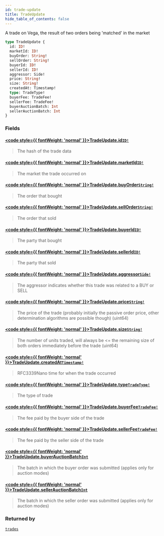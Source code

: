 ```yaml
---
id: trade-update
title: TradeUpdate
hide_table_of_contents: false
---
```








A trade on Vega, the result of two orders being 'matched' in the market

```graphql
type TradeUpdate {
  id: ID!
  marketId: ID!
  buyOrder: String!
  sellOrder: String!
  buyerId: ID!
  sellerId: ID!
  aggressor: Side!
  price: String!
  size: String!
  createdAt: Timestamp!
  type: TradeType!
  buyerFee: TradeFee!
  sellerFee: TradeFee!
  buyerAuctionBatch: Int
  sellerAuctionBatch: Int
}
```


### Fields

#### [<code style={{ fontWeight: 'normal' }}>TradeUpdate.<b>id</b></code>](#)<Bullet />[`ID!`](/testnet/api/graphql/scalars/id) <Badge class="secondary" text="non-null"/> <Badge class="secondary" text="scalar"/>
> The hash of the trade data
> 

#### [<code style={{ fontWeight: 'normal' }}>TradeUpdate.<b>marketId</b></code>](#)<Bullet />[`ID!`](/testnet/api/graphql/scalars/id) <Badge class="secondary" text="non-null"/> <Badge class="secondary" text="scalar"/>
> The market the trade occurred on
> 

#### [<code style={{ fontWeight: 'normal' }}>TradeUpdate.<b>buyOrder</b></code>](#)<Bullet />[`String!`](/testnet/api/graphql/scalars/string) <Badge class="secondary" text="non-null"/> <Badge class="secondary" text="scalar"/>
> The order that bought
> 

#### [<code style={{ fontWeight: 'normal' }}>TradeUpdate.<b>sellOrder</b></code>](#)<Bullet />[`String!`](/testnet/api/graphql/scalars/string) <Badge class="secondary" text="non-null"/> <Badge class="secondary" text="scalar"/>
> The order that sold
> 

#### [<code style={{ fontWeight: 'normal' }}>TradeUpdate.<b>buyerId</b></code>](#)<Bullet />[`ID!`](/testnet/api/graphql/scalars/id) <Badge class="secondary" text="non-null"/> <Badge class="secondary" text="scalar"/>
> The party that bought
> 

#### [<code style={{ fontWeight: 'normal' }}>TradeUpdate.<b>sellerId</b></code>](#)<Bullet />[`ID!`](/testnet/api/graphql/scalars/id) <Badge class="secondary" text="non-null"/> <Badge class="secondary" text="scalar"/>
> The party that sold
> 

#### [<code style={{ fontWeight: 'normal' }}>TradeUpdate.<b>aggressor</b></code>](#)<Bullet />[`Side!`](/testnet/api/graphql/enums/side) <Badge class="secondary" text="non-null"/> <Badge class="secondary" text="enum"/>
> The aggressor indicates whether this trade was related to a BUY or SELL
> 

#### [<code style={{ fontWeight: 'normal' }}>TradeUpdate.<b>price</b></code>](#)<Bullet />[`String!`](/testnet/api/graphql/scalars/string) <Badge class="secondary" text="non-null"/> <Badge class="secondary" text="scalar"/>
> The price of the trade (probably initially the passive order price, other determination algorithms are possible though) (uint64)
> 

#### [<code style={{ fontWeight: 'normal' }}>TradeUpdate.<b>size</b></code>](#)<Bullet />[`String!`](/testnet/api/graphql/scalars/string) <Badge class="secondary" text="non-null"/> <Badge class="secondary" text="scalar"/>
> The number of units traded, will always be &#x003C;= the remaining size of both orders immediately before the trade (uint64)
> 

#### [<code style={{ fontWeight: 'normal' }}>TradeUpdate.<b>createdAt</b></code>](#)<Bullet />[`Timestamp!`](/testnet/api/graphql/scalars/timestamp) <Badge class="secondary" text="non-null"/> <Badge class="secondary" text="scalar"/>
> RFC3339Nano time for when the trade occurred
> 

#### [<code style={{ fontWeight: 'normal' }}>TradeUpdate.<b>type</b></code>](#)<Bullet />[`TradeType!`](/testnet/api/graphql/enums/trade-type) <Badge class="secondary" text="non-null"/> <Badge class="secondary" text="enum"/>
> The type of trade
> 

#### [<code style={{ fontWeight: 'normal' }}>TradeUpdate.<b>buyerFee</b></code>](#)<Bullet />[`TradeFee!`](/testnet/api/graphql/objects/trade-fee) <Badge class="secondary" text="non-null"/> <Badge class="secondary" text="object"/>
> The fee paid by the buyer side of the trade
> 

#### [<code style={{ fontWeight: 'normal' }}>TradeUpdate.<b>sellerFee</b></code>](#)<Bullet />[`TradeFee!`](/testnet/api/graphql/objects/trade-fee) <Badge class="secondary" text="non-null"/> <Badge class="secondary" text="object"/>
> The fee paid by the seller side of the trade
> 

#### [<code style={{ fontWeight: 'normal' }}>TradeUpdate.<b>buyerAuctionBatch</b></code>](#)<Bullet />[`Int`](/testnet/api/graphql/scalars/int) <Badge class="secondary" text="scalar"/>
> The batch in which the buyer order was submitted (applies only for auction modes)
> 

#### [<code style={{ fontWeight: 'normal' }}>TradeUpdate.<b>sellerAuctionBatch</b></code>](#)<Bullet />[`Int`](/testnet/api/graphql/scalars/int) <Badge class="secondary" text="scalar"/>
> The batch in which the seller order was submitted (applies only for auction modes)
> 



### Returned by

[`trades`](/testnet/api/graphql/subscriptions/trades)  <Badge class="secondary" text="subscription"/>



